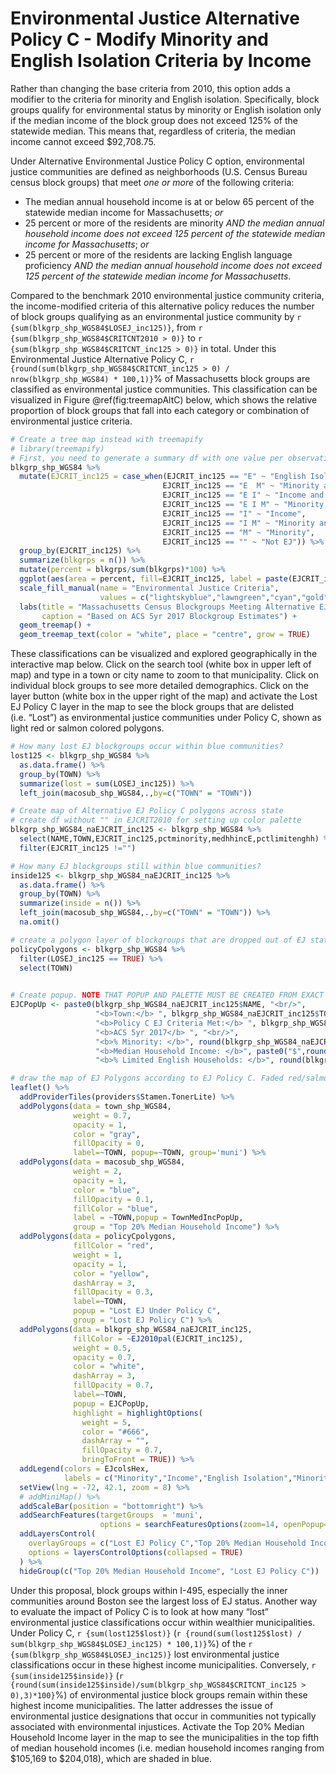 # Environmental Justice Alternative Policy C - Modify Minority and English Isolation Criteria by Income

Rather than changing the base criteria from 2010, this option adds a modifier to the criteria for minority and English isolation. Specifically, block groups qualify for environmental status by minority or English isolation only if the median income of the block group does not exceed 125% of the statewide median. This means that, regardless of criteria, the median income cannot exceed \$92,708.75. 

Under Alternative Environmental Justice Policy C option, environmental justice communities are defined as neighborhoods (U.S. Census Bureau census block groups) that meet *one or more* of the following criteria: 

* The median annual household income is at or below 65 percent of the statewide median income for Massachusetts; *or*
* 25 percent or more of the residents are minority *AND the median annual household income does not exceed 125 percent of the statewide median income for Massachusetts*; *or*
* 25 percent or more of the residents are lacking English language proficiency *AND the median annual household income does not exceed 125 percent of the statewide median income for Massachusetts*.

Compared to the benchmark 2010 environmental justice community criteria, the income-modified criteria of this alternative policy reduces the number of block groups qualifying as an environmental justice community by `r {sum(blkgrp_shp_WGS84$LOSEJ_inc125)}`, from `r {sum(blkgrp_shp_WGS84$CRITCNT2010 > 0)}` to `r {sum(blkgrp_shp_WGS84$CRITCNT_inc125 > 0)}` in total. Under this Environmental Justice Alternative Policy C, `r {round(sum(blkgrp_shp_WGS84$CRITCNT_inc125 > 0) / nrow(blkgrp_shp_WGS84) * 100,1)}`% of Massachusetts block groups are classified as environmental justice communities. This classification can be visualized in Figure \@ref(fig:treemapAltC) below, which shows the relative proportion of block groups that fall into each category or combination of environmental justice criteria.

```r
# Create a tree map instead with treemapify
# library(treemapify)
# First, you need to generate a summary df with one value per observation or EJ criterion
blkgrp_shp_WGS84 %>% 
  mutate(EJCRIT_inc125 = case_when(EJCRIT_inc125 == "E" ~ "English Isolation",
                                  EJCRIT_inc125 == "E  M" ~ "Minority and English Isolation", 
                                  EJCRIT_inc125 == "E I" ~ "Income and English Isolation",
                                  EJCRIT_inc125 == "E I M" ~ "Minority, Income, and English Isolation",
                                  EJCRIT_inc125 == "I" ~ "Income",
                                  EJCRIT_inc125 == "I M" ~ "Minority and Income",
                                  EJCRIT_inc125 == "M" ~ "Minority",
                                  EJCRIT_inc125 == "" ~ "Not EJ")) %>% 
  group_by(EJCRIT_inc125) %>% 
  summarize(blkgrps = n()) %>% 
  mutate(percent = blkgrps/sum(blkgrps)*100) %>% 
  ggplot(aes(area = percent, fill=EJCRIT_inc125, label = paste(EJCRIT_inc125,paste(round(percent,1),"%"),sep="\n"))) + 
  scale_fill_manual(name = "Environmental Justice Criteria", 
                    values = c("lightskyblue","lawngreen","cyan","gold","deeppink","darkgreen","navyblue","gray88")) +
  labs(title = "Massachusetts Census Blockgroups Meeting Alternative EJ Policy C Criteria",
       caption = "Based on ACS 5yr 2017 Blockgroup Estimates") +
  geom_treemap() + 
  geom_treemap_text(color = "white", place = "centre", grow = TRUE)
```

These classifications can be visualized and explored geographically in the interactive map below. Click on the search tool (white box in upper left of map) and type in a town or city name to zoom to that municipality. Click on individual block groups to see more detailed demographics. Click on the layer button (white box in the upper right of the map) and activate the Lost EJ Policy C layer in the map to see the block groups that are delisted (i.e. "Lost") as environmental justice communities under Policy C, shown as light red or salmon colored polygons. 

```r
# How many lost EJ blockgroups occur within blue communities?
lost125 <- blkgrp_shp_WGS84 %>% 
  as.data.frame() %>% 
  group_by(TOWN) %>% 
  summarize(lost = sum(LOSEJ_inc125)) %>% 
  left_join(macosub_shp_WGS84,.,by=c("TOWN" = "TOWN"))

# Create map of Alternative EJ Policy C polygons across state
# create df without "" in EJCRIT2010 for setting up color palette
blkgrp_shp_WGS84_naEJCRIT_inc125 <- blkgrp_shp_WGS84 %>%
  select(NAME,TOWN,EJCRIT_inc125,pctminority,medhhincE,pctlimitenghh) %>% 
  filter(EJCRIT_inc125 !="")

# How many EJ blockgroups still within blue communities?
inside125 <- blkgrp_shp_WGS84_naEJCRIT_inc125 %>% 
  as.data.frame() %>% 
  group_by(TOWN) %>% 
  summarize(inside = n()) %>% 
  left_join(macosub_shp_WGS84,.,by=c("TOWN" = "TOWN")) %>% 
  na.omit()

# create a polygon layer of blockgroups that are dropped out of EJ status by criteria change
policyCpolygons <- blkgrp_shp_WGS84 %>% 
  filter(LOSEJ_inc125 == TRUE) %>% 
  select(TOWN)
  

# Create popup. NOTE THAT POPUP AND PALETTE MUST BE CREATED FROM EXACT SAME DF AS USED IN leaflet() MAP. OTHERWISE, POPUPS WILL SHOW UP IN THE WRONG LOCATION!
EJCPopUp <- paste0(blkgrp_shp_WGS84_naEJCRIT_inc125$NAME, "<br/>",
                   "<b>Town:</b> ", blkgrp_shp_WGS84_naEJCRIT_inc125$TOWN, "<br/>",
                   "<b>Policy C EJ Criteria Met:</b> ", blkgrp_shp_WGS84_naEJCRIT_inc125$EJCRIT_inc125, "<br/>",
                   "<b>ACS 5yr 2017</b> ", "<br/>",
                   "<b>% Minority: </b>", round(blkgrp_shp_WGS84_naEJCRIT_inc125$pctminority,1),"<br/>",
                   "<b>Median Household Income: </b>", paste0("$",round(blkgrp_shp_WGS84_naEJCRIT_inc125$medhhincE)),"<br/>",
                   "<b>% Limited English Households: </b>", round(blkgrp_shp_WGS84_naEJCRIT_inc125$pctlimitenghh,1))

# draw the map of EJ Polygons according to EJ Policy C. Faded red/salmong colored polygons represent blockgroups that lose EJ status when the income criteria modifies minority and English isolation. 
leaflet() %>% 
  addProviderTiles(providers$Stamen.TonerLite) %>% 
  addPolygons(data = town_shp_WGS84,
              weight = 0.7,
              opacity = 1,
              color = "gray",
              fillOpacity = 0,
              label=~TOWN, popup=~TOWN, group='muni') %>% 
  addPolygons(data = macosub_shp_WGS84,
              weight = 2,
              opacity = 1,
              color = "blue",
              fillOpacity = 0.1,
              fillColor = "blue",
              label = ~TOWN,popup = TownMedIncPopUp,
              group = "Top 20% Median Household Income") %>% 
  addPolygons(data = policyCpolygons,
              fillColor = "red",
              weight = 1,
              opacity = 1,
              color = "yellow",
              dashArray = 3,
              fillOpacity = 0.3,
              label=~TOWN,
              popup = "Lost EJ Under Policy C",
              group = "Lost EJ Policy C") %>% 
  addPolygons(data = blkgrp_shp_WGS84_naEJCRIT_inc125,
              fillColor = ~EJ2010pal(EJCRIT_inc125), 
              weight = 0.5,
              opacity = 0.7,
              color = "white",
              dashArray = 3,
              fillOpacity = 0.7,
              label=~TOWN, 
              popup = EJCPopUp,
              highlight = highlightOptions(
                weight = 5,
                color = "#666",
                dashArray = "",
                fillOpacity = 0.7,
                bringToFront = TRUE)) %>% 
  addLegend(colors = EJcolsHex, 
            labels = c("Minority","Income","English Isolation","Minority and Income","Minority and English Isolation","Income and English Isolation","Minority, Income, and English Isolation"), title = "Environmental Justice Populations", position = "bottomleft") %>% 
  setView(lng = -72, 42.1, zoom = 8) %>% 
  # addMiniMap() %>% 
  addScaleBar(position = "bottomright") %>% 
  addSearchFeatures(targetGroups  = 'muni', 
                    options = searchFeaturesOptions(zoom=14, openPopup=TRUE, hideMarkerOnCollapse=T)) %>% 
  addLayersControl(
    overlayGroups = c("Lost EJ Policy C","Top 20% Median Household Income"),
    options = layersControlOptions(collapsed = TRUE)
  ) %>% 
  hideGroup(c("Top 20% Median Household Income", "Lost EJ Policy C"))
```

Under this proposal, block groups within I-495, especially the inner communities around Boston see the largest loss of EJ status. Another way to evaluate the impact of Policy C is to look at how many "lost" environmental justice classifications occur within wealthier municipalities. Under Policy C, `r {sum(lost125$lost)}` (`r {round(sum(lost125$lost) / sum(blkgrp_shp_WGS84$LOSEJ_inc125) * 100,1)}`%) of the `r {sum(blkgrp_shp_WGS84$LOSEJ_inc125)}` lost environmental justice classifications occur in these highest income municipalities. Conversely, `r {sum(inside125$inside)}` (`r {round(sum(inside125$inside)/sum(blkgrp_shp_WGS84$CRITCNT_inc125 > 0),3)*100}`%) of environmental justice block groups remain within these highest income municipalities. The latter addresses the issue of environmental justice designations that occur in communities not typically associated with environmental injustices. Activate the Top 20% Median Household Income layer in the map to see the municipalities in the top fifth of median household incomes (i.e. median household incomes ranging from \$105,169 to \$204,018), which are shaded in blue. 
